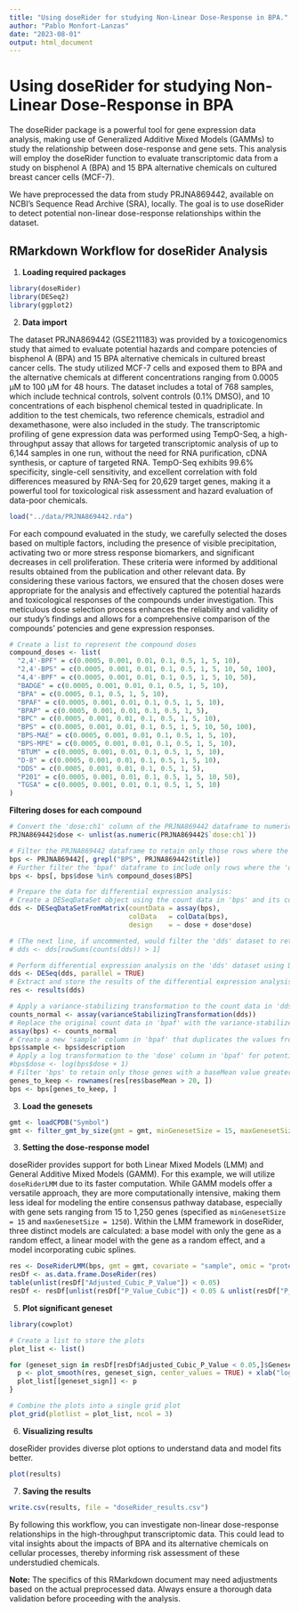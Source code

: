 ```yaml
---
title: "Using doseRider for studying Non-Linear Dose-Response in BPA."
author: "Pablo Monfort-Lanzas"
date: "2023-08-01"
output: html_document
---
```


# Using doseRider for studying Non-Linear Dose-Response in BPA

The doseRider package is a powerful tool for gene expression data analysis, making use of Generalized Additive Mixed Models (GAMMs) to study the relationship between dose-response and gene sets. This analysis will employ the doseRider function to evaluate transcriptomic data from a study on bisphenol A (BPA) and 15 BPA alternative chemicals on cultured breast cancer cells (MCF-7).

We have preprocessed the data from study PRJNA869442, available on NCBI's Sequence Read Archive (SRA), locally. The goal is to use doseRider to detect potential non-linear dose-response relationships within the dataset.

## RMarkdown Workflow for doseRider Analysis

1. **Loading required packages**

```r
library(doseRider)
library(DESeq2)
library(ggplot2)
```

2. **Data import**


The dataset PRJNA869442 (GSE211183) was provided by a toxicogenomics study that aimed to evaluate potential hazards and compare potencies of bisphenol A (BPA) and 15 BPA alternative chemicals in cultured breast cancer cells. The study utilized MCF-7 cells and exposed them to BPA and the alternative chemicals at different concentrations ranging from 0.0005 µM to 100 µM for 48 hours. The dataset includes a total of 768 samples, which include technical controls, solvent controls (0.1% DMSO), and 10 concentrations of each bisphenol chemical tested in quadriplicate. In addition to the test chemicals, two reference chemicals, estradiol and dexamethasone, were also included in the study. The transcriptomic profiling of gene expression data was performed using TempO-Seq, a high-throughput assay that allows for targeted transcriptomic analysis of up to 6,144 samples in one run, without the need for RNA purification, cDNA synthesis, or capture of targeted RNA. TempO-Seq exhibits 99.6% specificity, single-cell sensitivity, and excellent correlation with fold differences measured by RNA-Seq for 20,629 target genes, making it a powerful tool for toxicological risk assessment and hazard evaluation of data-poor chemicals.

```r
load("../data/PRJNA869442.rda")
```

For each compound evaluated in the study, we carefully selected the doses based on multiple factors, including the presence of visible precipitation, activating two or more stress response biomarkers, and significant decreases in cell proliferation. These criteria were informed by additional results obtained from the publication and other relevant data. By considering these various factors, we ensured that the chosen doses were appropriate for the analysis and effectively captured the potential hazards and toxicological responses of the compounds under investigation. This meticulous dose selection process enhances the reliability and validity of our study's findings and allows for a comprehensive comparison of the compounds' potencies and gene expression responses.

```r
# Create a list to represent the compound doses
compound_doses <- list(
  "2,4'-BPF" = c(0.0005, 0.001, 0.01, 0.1, 0.5, 1, 5, 10),
  "2,4'-BPS" = c(0.0005, 0.001, 0.01, 0.1, 0.5, 1, 5, 10, 50, 100),
  "4,4'-BPF" = c(0.0005, 0.001, 0.01, 0.1, 0.5, 1, 5, 10, 50),
  "BADGE" = c(0.0005, 0.001, 0.01, 0.1, 0.5, 1, 5, 10),
  "BPA" = c(0.0005, 0.1, 0.5, 1, 5, 10),
  "BPAF" = c(0.0005, 0.001, 0.01, 0.1, 0.5, 1, 5, 10),
  "BPAP" = c(0.0005, 0.001, 0.01, 0.1, 0.5, 1, 5),
  "BPC" = c(0.0005, 0.001, 0.01, 0.1, 0.5, 1, 5, 10),
  "BPS" = c(0.0005, 0.001, 0.01, 0.1, 0.5, 1, 5, 10, 50, 100),
  "BPS-MAE" = c(0.0005, 0.001, 0.01, 0.1, 0.5, 1, 5, 10),
  "BPS-MPE" = c(0.0005, 0.001, 0.01, 0.1, 0.5, 1, 5, 10),
  "BTUM" = c(0.0005, 0.001, 0.01, 0.1, 0.5, 1, 5, 10),
  "D-8" = c(0.0005, 0.001, 0.01, 0.1, 0.5, 1, 5, 10),
  "DDS" = c(0.0005, 0.001, 0.01, 0.1, 0.5, 1, 5),
  "P201" = c(0.0005, 0.001, 0.01, 0.1, 0.5, 1, 5, 10, 50),
  "TGSA" = c(0.0005, 0.001, 0.01, 0.1, 0.5, 1, 5, 10)
)

```

**Filtering doses for each compound**

```r
# Convert the 'dose:ch1' column of the PRJNA869442 dataframe to numeric and store the result in a new column named 'dose'
PRJNA869442$dose <- unlist(as.numeric(PRJNA869442$`dose:ch1`))

# Filter the PRJNA869442 dataframe to retain only those rows where the 'title' column contains the string "BPAF"
bps <- PRJNA869442[, grepl("BPS", PRJNA869442$title)]
# Further filter the 'bpaf' dataframe to include only rows where the 'dose' matches values in 'compound_doses$BPAF'
bps <- bps[, bps$dose %in% compound_doses$BPS]

# Prepare the data for differential expression analysis:
# Create a DESeqDataSet object using the count data in 'bps' and its corresponding sample data with a specific design formula
dds <- DESeqDataSetFromMatrix(countData = assay(bps),
                              colData   = colData(bps),
                              design    = ~ dose + dose*dose)

# (The next line, if uncommented, would filter the 'dds' dataset to retain only rows where the total count across all samples is greater than 1)
# dds <- dds[rowSums(counts(dds)) > 1]

# Perform differential expression analysis on the 'dds' dataset using DESeq, and execute the analysis in parallel for efficiency
dds <- DESeq(dds, parallel = TRUE)
# Extract and store the results of the differential expression analysis in the 'res' object
res <- results(dds)

# Apply a variance-stabilizing transformation to the count data in 'dds' and store the result in 'counts_normal'
counts_normal <- assay(varianceStabilizingTransformation(dds))
# Replace the original count data in 'bpaf' with the variance-stabilized counts from 'counts_normal'
assay(bps) <- counts_normal
# Create a new 'sample' column in 'bpaf' that duplicates the values from its 'description' column
bps$sample <- bps$description
# Apply a log transformation to the 'dose' column in 'bpaf' for potential further analysis or visualization
#bps$dose <- log(bps$dose + 1)
# Filter 'bps' to retain only those genes with a baseMean value greater than 20
genes_to_keep <- rownames(res[res$baseMean > 20, ])
bps <- bps[genes_to_keep, ]

```

3. **Load the genesets**

```r

gmt <- loadCPDB("Symbol")
gmt <- filter_gmt_by_size(gmt = gmt, minGenesetSize = 15, maxGenesetSize = 1250)  
```

3. **Setting the dose-response model**

doseRider provides support for both Linear Mixed Models (LMM) and General Additive Mixed Models (GAMM). For this example, we will utilize `doseRiderLMM` due to its faster computation. While GAMM models offer a versatile approach, they are more computationally intensive, making them less ideal for modeling the entire consensus pathway database, especially with gene sets ranging from 15 to 1,250 genes (specified as `minGenesetSize = 15` and `maxGenesetSize = 1250`). Within the LMM framework in doseRider, three distinct models are calculated: a base model with only the gene as a random effect, a linear model with the gene as a random effect, and a model incorporating cubic splines.


```r
res <- DoseRiderLMM(bps, gmt = gmt, covariate = "sample", omic = "proteomics", minGSsize = 15, maxGSsize = 1250)
resDf <- as.data.frame.DoseRider(res)
table(unlist(resDf["Adjusted_Cubic_P_Value"]) < 0.05)
resDf <- resDf[unlist(resDf["P_Value_Cubic"]) < 0.05 & unlist(resDf["P_Value_Linear"] < 0.05),]
```

5. **Plot significant geneset**

```r
library(cowplot)

# Create a list to store the plots
plot_list <- list()

for (geneset_sign in resDf[resDf$Adjusted_Cubic_P_Value < 0.05,]$Geneset) {
  p <- plot_smooth(res, geneset_sign, center_values = TRUE) + xlab("log(dose)")
  plot_list[[geneset_sign]] <- p
}

# Combine the plots into a single grid plot
plot_grid(plotlist = plot_list, ncol = 3)

```

6. **Visualizing results**

doseRider provides diverse plot options to understand data and model fits better.

```R
plot(results)
```

7. **Saving the results**

```R
write.csv(results, file = "doseRider_results.csv")
```

By following this workflow, you can investigate non-linear dose-response relationships in the high-throughput transcriptomic data. This could lead to vital insights about the impacts of BPA and its alternative chemicals on cellular processes, thereby informing risk assessment of these understudied chemicals.

**Note:** The specifics of this RMarkdown document may need adjustments based on the actual preprocessed data. Always ensure a thorough data validation before proceeding with the analysis.
